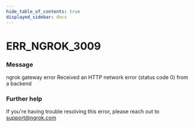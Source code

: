 ```yaml
---
hide_table_of_contents: true
displayed_sidebar: docs
---
```



# ERR_NGROK_3009

### Message

ngrok gateway error
Received an HTTP network error (status code 0) from a backend

### Further help

If you're having trouble resolving this error, please reach out to [support@ngrok.com](mailto:support@ngrok.com?subject=Help%20with%20ERR_NGROK_3009)

<ErrorDetails error="err_ngrok_3009" />

